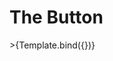 
<Meta title="micro/Button" component={Button} />


# The Button

<Canvas>
  <Story
    name="button-submit"
    args={{
      title: 'Sign up',
      type='submit'
      state: null,
      dataId: 'data',
    }}>
    >{Template.bind({})}
  </Story>
</Canvas>
